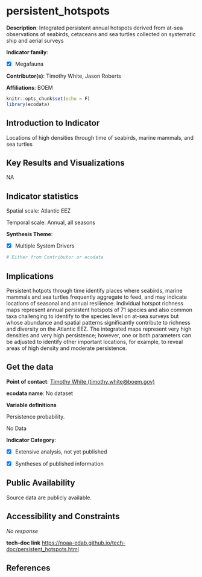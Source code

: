 # persistent_hotspots

**Description**: Integrated persistent annual hotspots derived from at-sea observations of seabirds, cetaceans and sea turtles collected on systematic ship and aerial surveys

**Indicator family**: 

- [X] Megafauna


**Contributor(s)**: Timothy White, Jason Roberts

**Affiliations**: BOEM

```{r echo=FALSE}
knitr::opts_chunk$set(echo = F)
library(ecodata)
```
## Introduction to Indicator
Locations of high densities through time of seabirds, marine mammals, and sea turtles

## Key Results and Visualizations
NA


## Indicator statistics 
Spatial scale: Atlantic EEZ

Temporal scale: Annual, all seasons

**Synthesis Theme**:

- [X] Multiple System Drivers


```{r autostats_persistent_hotspots}
# Either from Contributor or ecodata
```

## Implications
Persistent hotpots through time identify places where seabirds, marine mammals and sea turtles frequently aggregate to feed, and may indicate locations of seasonal and annual resilience. Individual hotspot richness maps represent annual persistent hotspots of 71 species and also common taxa challenging to identify to the species level on at-sea surveys but whose abundance and spatial patterns significantly contribute to richness and diversity on the Atlantic EEZ. The integrated maps represent very high densities and very high persistence; however, one or both parameters can be adjusted to identify other important locations, for example, to reveal areas of high density and moderate persistence.

## Get the data

**Point of contact**: [Timothy White (timothy.white@boem.gov)](mailto:Timothy White (timothy.white@boem.gov)){.email}

**ecodata name**: No dataset

**Variable definitions**

Persistence probability.


No Data

**Indicator Category**:

- [X] Extensive analysis, not yet published
- [X] Syntheses of published information


## Public Availability

Source data are publicly available.

## Accessibility and Constraints

_No response_

**tech-doc link**
<https://noaa-edab.github.io/tech-doc/persistent_hotspots.html>

## References

